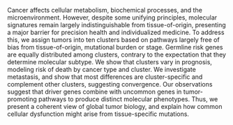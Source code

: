 Cancer affects cellular metabolism, biochemical processes, and the
microenvironment. However, despite some unifying principles, molecular
signatures remain largely indistinguishable from tissue-of-origin, presenting a
major barrier for precision health and individualized medicine. To address this,
we assign tumors into ten clusters based on pathways largely free of bias from
tissue-of-origin, mutational burden or stage. Germline risk genes are equally
distributed among clusters, contrary to the expectation that they determine
molecular subtype. We show that clusters vary in prognosis, modeling risk of
death by cancer type and cluster. We investigate metastasis, and show that most
differences are cluster-specific and complement other clusters, suggesting
convergence. Our observations suggest that driver genes combine with uncommon
genes in tumor-promoting pathways to produce distinct molecular phenotypes.
Thus, we present a coherent view of global tumor biology, and explain how common
cellular dysfunction might arise from tissue-specific mutations.